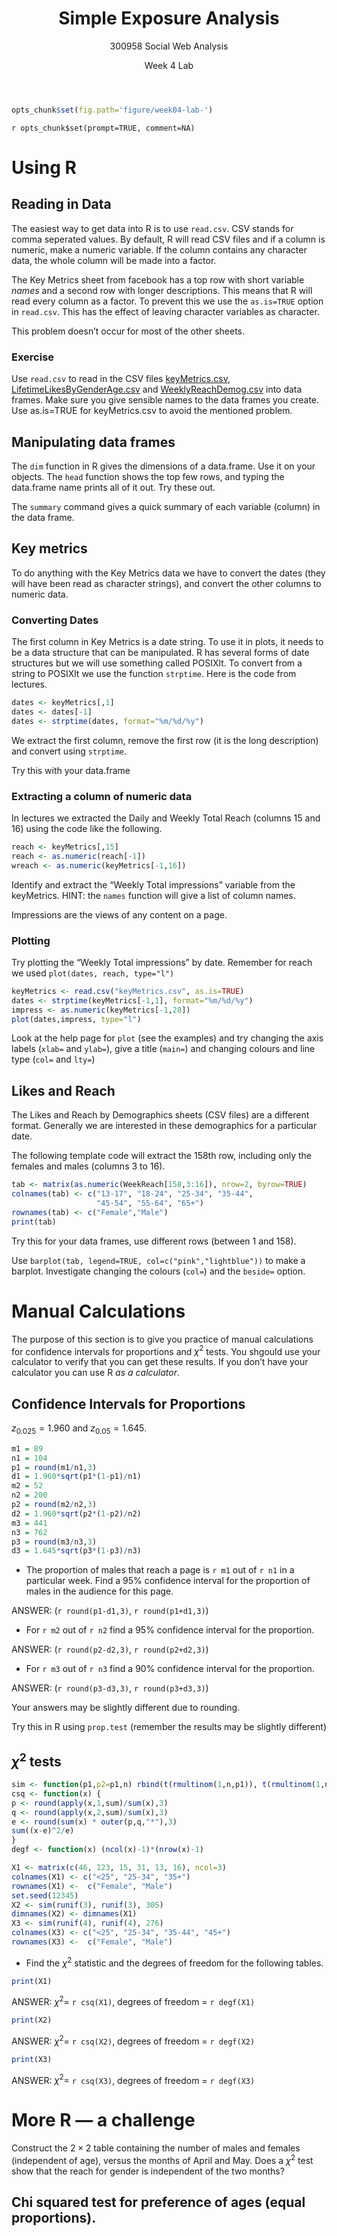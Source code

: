 % Simple Exposure Analysis
% 300958 Social Web Analysis 
% Week 4 Lab

```r
opts_chunk$set(fig.path='figure/week04-lab-')
```

`r opts_chunk$set(prompt=TRUE, comment=NA)`


# Using R
## Reading in Data

The easiest way to get data into R is to use `read.csv`. CSV stands for comma seperated values. 
By default, R will read CSV files and if a column is numeric, make a numeric variable. 
If the column contains any character data, the whole column will be made into a factor.

The Key Metrics sheet from facebook has a top row with short variable *names* and a 
second row with longer descriptions.
This means that R will read every column as a factor. To prevent this we use 
the `as.is=TRUE` option in `read.csv`. This has the effect of leaving character variables as character. 

This problem doesn't occur for most of the other sheets.

### Exercise
Use `read.csv` to read in the CSV files [keyMetrics.csv](keyMetrics.csv), [LifetimeLikesByGenderAge.csv](LifetimeLikesByGenderAge.csv) and [WeeklyReachDemog.csv](WeeklyReachDemog.csv) into data frames.
Make sure you give sensible names to the data frames you create. Use as.is=TRUE for keyMetrics.csv to avoid the mentioned problem.

## Manipulating data frames

The `dim` function in R gives the dimensions of a data.frame. Use it on your objects.
The `head` function shows the top few rows, and typing the data.frame name prints all of it out. Try these out.

The `summary` command gives a quick summary of each variable (column) in the data frame.

## Key metrics

To do anything with the Key Metrics data we have to convert the dates 
(they will have been read as character strings), and convert the other columns to numeric data.

### Converting Dates

The first column in Key Metrics is a date string. To use it in plots, it needs to be a data structure
that can be manipulated. R has several forms of date structures but we will use something called POSIXlt.
To convert from a string to POSIXlt we use the function `strptime`. Here is the code from lectures.

```r
dates <- keyMetrics[,1]
dates <- dates[-1]
dates <- strptime(dates, format="%m/%d/%y")
```

We extract the first column, remove the first row (it is the long description) and convert using `strptime`.

Try this with your data.frame

### Extracting a column of numeric data

In lectures we extracted the Daily and Weekly Total Reach (columns 15 and 16) using the code like the following.

```r
reach <- keyMetrics[,15]
reach <- as.numeric(reach[-1])
wreach <- as.numeric(keyMetrics[-1,16])
```

Identify and extract the "Weekly Total impressions" variable from the keyMetrics. HINT: the `names` function will
give a list of column names.

Impressions are the views of any content on a page.

### Plotting
Try plotting the "Weekly Total impressions" by date. Remember for reach we used `plot(dates, reach, type="l")`

```r
keyMetrics <- read.csv("keyMetrics.csv", as.is=TRUE)
dates <- strptime(keyMetrics[-1,1], format="%m/%d/%y")
impress <- as.numeric(keyMetrics[-1,28])
plot(dates,impress, type="l")
```

Look at the help page for `plot` (see the examples) 
and try changing the axis labels (`xlab=` and `ylab=`), give a title (`main=`) and
changing colours and line type (`col=` and `lty=`)

## Likes and Reach

The Likes and Reach by Demographics sheets (CSV files) are a different format. Generally we are 
interested in these demographics for a particular date.

The following template code will extract the 158th row, including only the females and males (columns 3 to 16).

```r
tab <- matrix(as.numeric(WeekReach[158,3:16]), nrow=2, byrow=TRUE)
colnames(tab) <- c("13-17", "18-24", "25-34", "35-44", 
                   "45-54", "55-64", "65+")
rownames(tab) <- c("Female","Male")
print(tab)
```

Try this for your data frames, use different rows (between 1 and 158).

Use `barplot(tab, legend=TRUE, col=c("pink","lightblue"))` to make a barplot. 
Investigate changing the colours (`col=`) and the `beside=` option. 

# Manual Calculations

The purpose of this section is to give you practice of manual calculations for confidence 
intervals for proportions and $\chi^2$ tests. You shgould use your calculator to verify that 
you can get these results. If you don't have your calculator you can use R *as a calculator*.

## Confidence Intervals for Proportions

$z_{0.025} = 1.960$ and $z_{0.05} = 1.645$.

```r
m1 = 89
n1 = 104
p1 = round(m1/n1,3)
d1 = 1.960*sqrt(p1*(1-p1)/n1)
m2 = 52
n2 = 200
p2 = round(m2/n2,3)
d2 = 1.960*sqrt(p2*(1-p2)/n2)
m3 = 441
n3 = 762
p3 = round(m3/n3,3)
d3 = 1.645*sqrt(p3*(1-p3)/n3)

```

* The proportion of males that reach a page is `r m1` out of `r n1` in a particular week. 
Find a 95% confidence interval for
the proportion of males in the audience for this page.

ANSWER: (`r round(p1-d1,3)`, `r round(p1+d1,3)`)

* For `r m2` out of `r n2` find a 95% confidence interval for
the proportion.

ANSWER: (`r round(p2-d2,3)`, `r round(p2+d2,3)`)

* For `r m3` out of `r n3` find a 90% confidence interval for
the proportion.

ANSWER: (`r round(p3-d3,3)`, `r round(p3+d3,3)`)

Your answers may be slightly different due to rounding.

Try this in R using `prop.test` (remember the results may be slightly different)

## $\chi^2$ tests

```r
sim <- function(p1,p2=p1,n) rbind(t(rmultinom(1,n,p1)), t(rmultinom(1,n,p2)))
csq <- function(x) {
p <- round(apply(x,1,sum)/sum(x),3)
q <- round(apply(x,2,sum)/sum(x),3)
e <- round(sum(x) * outer(p,q,"*"),3)
sum((x-e)^2/e)
}
degf <- function(x) (ncol(x)-1)*(nrow(x)-1)
```

```r
X1 <- matrix(c(46, 123, 15, 31, 13, 16), ncol=3)
colnames(X1) <- c("<25", "25-34", "35+")
rownames(X1) <-  c("Female", "Male")
set.seed(12345)
X2 <- sim(runif(3), runif(3), 305) 
dimnames(X2) <- dimnames(X1)
X3 <- sim(runif(4), runif(4), 276) 
colnames(X3) <- c("<25", "25-34", "35-44", "45+")
rownames(X3) <-  c("Female", "Male")
```

* Find the $\chi^2$ statistic and the degrees of freedom for the following tables.

```r
print(X1)
```

ANSWER: $\chi^2 =$ `r csq(X1)`, degrees of freedom = `r degf(X1)`

```r
print(X2)
```

ANSWER: $\chi^2 =$ `r csq(X2)`, degrees of freedom = `r degf(X2)`

```r
print(X3)
```

ANSWER: $\chi^2 =$ `r csq(X3)`, degrees of freedom = `r degf(X3)`

# More R --- a challenge

Construct the $2\times 2$ table containing the number of males and females
(independent of age), versus the months of April and May. Does a $\chi^2$ test
show that the reach for gender is independent of the two months?


## Chi squared test for preference of ages (equal proportions).
